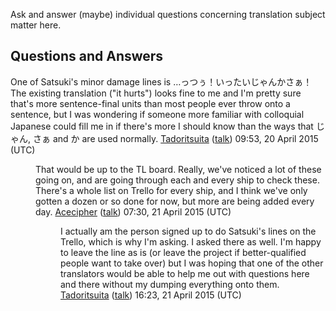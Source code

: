 Ask and answer (maybe) individual questions concerning translation subject matter here.

==Questions and Answers==
One of Satsuki's minor damage lines is …っつぅ！いったいじゃんかさぁ！  The existing translation ("it hurts") looks fine to me and I'm pretty sure that's more sentence-final units than most people ever throw onto a sentence, but I was wondering if someone more familiar with colloquial Japanese could fill me in if there's more I should know than the ways that じゃん, さぁ and か are used normally. [[User:Tadoritsuita|Tadoritsuita]] ([[User talk:Tadoritsuita|talk]]) 09:53, 20 April 2015 (UTC)

: That would be up to the TL board. Really, we've noticed a lot of these going on, and are going through each and every ship to check these. There's a whole list on Trello for every ship, and I think we've only gotten a dozen or so done for now, but more are being added every day. [[User:Acecipher|Acecipher]] ([[User talk:Acecipher|talk]]) 07:30, 21 April 2015 (UTC)

:: I actually am the person signed up to do Satsuki's lines on the Trello, which is why I'm asking.  I asked there as well.  I'm happy to leave the line as is (or leave the project if better-qualified people want to take over) but I was hoping that one of the other translators would be able to help me out with questions here and there without my dumping everything onto them. [[User:Tadoritsuita|Tadoritsuita]] ([[User talk:Tadoritsuita|talk]]) 16:23, 21 April 2015 (UTC)